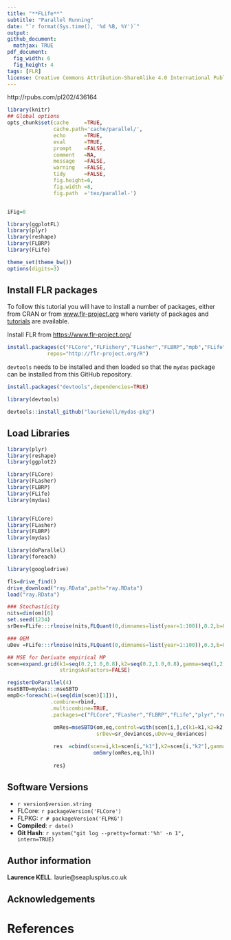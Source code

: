 ```yaml
---
title: "**FLife**"
subtitle: "Parallel Running"
date: "`r format(Sys.time(), '%d %B, %Y')`"
output:
github_document:
  mathjax: TRUE
pdf_document:
  fig_width: 6 
  fig_height: 4 
tags: [FLR]
license: Creative Commons Attribution-ShareAlike 4.0 International Public License
---
```


http://rpubs.com/pl202/436164

```r
library(knitr)
## Global options
opts_chunk$set(cache     =TRUE,
               cache.path='cache/parallel/',
               echo      =TRUE,
               eval      =TRUE,
               prompt    =FALSE,
               comment   =NA,
               message   =FALSE,
               warning   =FALSE,
               tidy      =FALSE,
               fig.height=6,
               fig.width =8,
               fig.path  ='tex/parallel-')


iFig=0
```


```r
library(ggplotFL)
library(plyr)
library(reshape)
library(FLBRP)
library(FLife)
```

```r
theme_set(theme_bw())
options(digits=3)
```

## Install FLR packages

To follow this tutorial you will have to install a number of packages, either from CRAN or from [www.flr-project.org](http://www.flr-project.org) where variety of packages and [tutorials](https://www.flr-project.org/doc/) are available.

Install FLR from [https://www.flr-project.org/](www.flr-project.org/)
```r
install.packages(c("FLCore","FLFishery","FLasher","FLBRP","mpb","FLife"), 
             repos="http://flr-project.org/R")
```

`devtools` needs to be installed and then loaded so that the `mydas` package can be installed from this GitHub repository.

```r
install.packages("devtools",dependencies=TRUE)
```

```r
library(devtools)

devtools::install_github("lauriekell/mydas-pkg")
```

## Load Libraries
```r
library(plyr)
library(reshape)
library(ggplot2)
```

```r
library(FLCore)
library(FLasher)
library(FLBRP)
library(FLife)
library(mydas)
```


```r
```



```r
library(FLCore)
library(FLasher)
library(FLBRP)
library(mydas)

library(doParallel)
library(foreach)

library(googledrive)

fls=drive_find()
drive_download("ray.RData",path="ray.RData")
load("ray.RData")

### Stochasticity
nits=dim(om)[6]
set.seed(1234)
srDev=FLife:::rlnoise(nits,FLQuant(0,dimnames=list(year=1:100)),0.2,b=0.0)

### OEM
uDev =FLife:::rlnoise(nits,FLQuant(0,dimnames=list(year=1:100)),0.3,b=0.0)

## MSE for Derivate empirical MP
scen=expand.grid(k1=seq(0.2,1.0,0.8),k2=seq(0.2,1.0,0.8),gamma=seq(1,2),
                 stringsAsFactors=FALSE)

registerDoParallel(4)
mseSBTD=mydas:::mseSBTD
empD<-foreach(i=(seq(dim(scen)[1])), 
              .combine=rbind,
              .multicombine=TRUE,
              .packages=c("FLCore","FLasher","FLBRP","FLife","plyr","reshape")) %dopar%{
                
               omRes=mseSBTD(om,eq,control=with(scen[i,],c(k1=k1,k2=k2,gamma=gamma)),start=60,end=100,
                             srDev=sr_deviances,uDev=u_deviances)

               res  =cbind(scen=i,k1=scen[i,"k1"],k2=scen[i,"k2"],gamma=scen[i,"gamma"],
                            omSmry(omRes,eq,lh))
                
               res}
```

## Software Versions

* `r version$version.string`
* FLCore: `r packageVersion('FLCore')`
* FLPKG: `r # packageVersion('FLPKG')`
* **Compiled**: `r date()`
* **Git Hash**: `r system("git log --pretty=format:'%h' -n 1", intern=TRUE)`

## Author information

**Laurence KELL**. laurie@seaplusplus.co.uk

## Acknowledgements


# References {#References}


